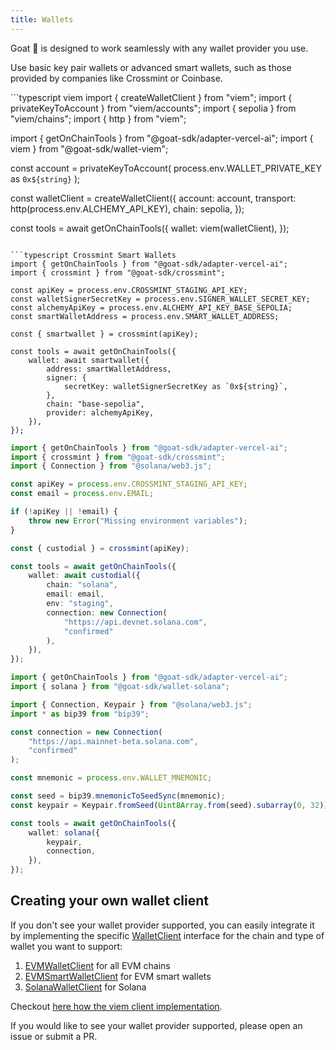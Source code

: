 ```yaml
---
title: Wallets
---
```

Goat 🐐 is designed to work seamlessly with any wallet provider you use.

Use basic key pair wallets or advanced smart wallets, such as those provided by companies like Crossmint or Coinbase.

<CodeGroup>
```typescript viem
import { createWalletClient } from "viem";
import { privateKeyToAccount } from "viem/accounts";
import { sepolia } from "viem/chains";
import { http } from "viem";

import { getOnChainTools } from "@goat-sdk/adapter-vercel-ai";
import { viem } from "@goat-sdk/wallet-viem";

const account = privateKeyToAccount(
    process.env.WALLET_PRIVATE_KEY as `0x${string}`
);

const walletClient = createWalletClient({
    account: account,
    transport: http(process.env.ALCHEMY_API_KEY),
    chain: sepolia,
});

const tools = await getOnChainTools({
    wallet: viem(walletClient),
});
```

```typescript Crossmint Smart Wallets
import { getOnChainTools } from "@goat-sdk/adapter-vercel-ai";
import { crossmint } from "@goat-sdk/crossmint";

const apiKey = process.env.CROSSMINT_STAGING_API_KEY;
const walletSignerSecretKey = process.env.SIGNER_WALLET_SECRET_KEY;
const alchemyApiKey = process.env.ALCHEMY_API_KEY_BASE_SEPOLIA;
const smartWalletAddress = process.env.SMART_WALLET_ADDRESS;

const { smartwallet } = crossmint(apiKey);

const tools = await getOnChainTools({
    wallet: await smartwallet({
        address: smartWalletAddress,
        signer: {
            secretKey: walletSignerSecretKey as `0x${string}`,
        },
        chain: "base-sepolia",
        provider: alchemyApiKey,
    }),
});
```

```typescript Crossmint Custodial Wallets
import { getOnChainTools } from "@goat-sdk/adapter-vercel-ai";
import { crossmint } from "@goat-sdk/crossmint";
import { Connection } from "@solana/web3.js";

const apiKey = process.env.CROSSMINT_STAGING_API_KEY;
const email = process.env.EMAIL;

if (!apiKey || !email) {
    throw new Error("Missing environment variables");
}

const { custodial } = crossmint(apiKey);

const tools = await getOnChainTools({
    wallet: await custodial({
        chain: "solana",
        email: email,
        env: "staging",
        connection: new Connection(
            "https://api.devnet.solana.com",
            "confirmed"
        ),
    }),
});

```

```typescript Solana
import { getOnChainTools } from "@goat-sdk/adapter-vercel-ai";
import { solana } from "@goat-sdk/wallet-solana";

import { Connection, Keypair } from "@solana/web3.js";
import * as bip39 from "bip39";

const connection = new Connection(
    "https://api.mainnet-beta.solana.com",
    "confirmed"
);

const mnemonic = process.env.WALLET_MNEMONIC;

const seed = bip39.mnemonicToSeedSync(mnemonic);
const keypair = Keypair.fromSeed(Uint8Array.from(seed).subarray(0, 32));

const tools = await getOnChainTools({
    wallet: solana({
        keypair,
        connection,
    }),
});
```
</CodeGroup>

## Creating your own wallet client
If you don't see your wallet provider supported, you can easily integrate it by implementing the specific [WalletClient](https://github.com/goat-sdk/goat/blob/main/typescript/packages/core/src/wallet.ts) interface for the chain and type of wallet you want to support:

1. [EVMWalletClient](https://github.com/goat-sdk/goat/blob/main/typescript/packages/core/src/wallets/evm.ts) for all EVM chains
2. [EVMSmartWalletClient](https://github.com/goat-sdk/goat/blob/main/typescript/packages/core/src/wallets/evm-smart-wallet.ts) for EVM smart wallets
2. [SolanaWalletClient](https://github.com/goat-sdk/goat/blob/main/typescript/packages/core/src/wallets/solana.ts) for Solana

Checkout [here how the viem client implementation](https://github.com/goat-sdk/goat/blob/main/typescript/packages/wallets/viem/src/index.ts).

If you would like to see your wallet provider supported, please open an issue or submit a PR.
